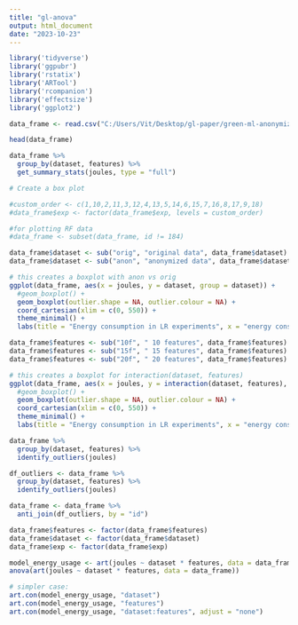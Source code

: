 ```yaml
---
title: "gl-anova"
output: html_document
date: "2023-10-23"
---
```



```r
library('tidyverse')
library('ggpubr')
library('rstatix')
library('ARTool')
library('rcompanion')
library('effectsize')
library('ggplot2')
```


```r
data_frame <- read.csv("C:/Users/Vit/Desktop/gl-paper/green-ml-anonymized/new_analysis/latest_rq1_rq2/data-lr.csv")

head(data_frame)
```

```r
data_frame %>%
  group_by(dataset, features) %>%
  get_summary_stats(joules, type = "full")
```

```r
# Create a box plot

#custom_order <- c(1,10,2,11,3,12,4,13,5,14,6,15,7,16,8,17,9,18)
#data_frame$exp <- factor(data_frame$exp, levels = custom_order)

#for plotting RF data
#data_frame <- subset(data_frame, id != 184)

data_frame$dataset <- sub("orig", "original data", data_frame$dataset)
data_frame$dataset <- sub("anon", "anonymized data", data_frame$dataset)

# this creates a boxplot with anon vs orig
ggplot(data_frame, aes(x = joules, y = dataset, group = dataset)) +
  #geom_boxplot() +
  geom_boxplot(outlier.shape = NA, outlier.colour = NA) +
  coord_cartesian(xlim = c(0, 550)) +
  theme_minimal() +
  labs(title = "Energy consumption in LR experiments", x = "energy consumption in joules", y = "")
```

```r
data_frame$features <- sub("10f", " 10 features", data_frame$features)
data_frame$features <- sub("15f", " 15 features", data_frame$features)
data_frame$features <- sub("20f", " 20 features", data_frame$features)

# this creates a boxplot for interaction(dataset, features)
ggplot(data_frame, aes(x = joules, y = interaction(dataset, features), group = interaction(dataset, features))) +
  #geom_boxplot() +
  geom_boxplot(outlier.shape = NA, outlier.colour = NA) +
  coord_cartesian(xlim = c(0, 550)) +
  theme_minimal() +
  labs(title = "Energy consumption in LR experiments", x = "energy consumption in joules", y = "")
```

```r
data_frame %>%
  group_by(dataset, features) %>%
  identify_outliers(joules)

df_outliers <- data_frame %>% 
  group_by(dataset, features) %>% 
  identify_outliers(joules)

data_frame <- data_frame %>% 
  anti_join(df_outliers, by = "id")
```

```r
data_frame$features <- factor(data_frame$features)
data_frame$dataset <- factor(data_frame$dataset)
data_frame$exp <- factor(data_frame$exp)

model_energy_usage <- art(joules ~ dataset * features, data = data_frame)
anova(art(joules ~ dataset * features, data = data_frame))

# simpler case:
art.con(model_energy_usage, "dataset")
art.con(model_energy_usage, "features")
art.con(model_energy_usage, "dataset:features", adjust = "none")
```

